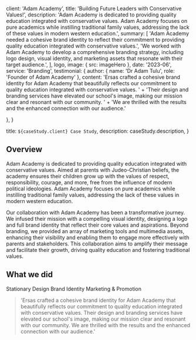 
  client: 'Adam Academy',
  title: 'Building Future Leaders with Conservative Values!',
  description:
    'Adam Academy is dedicated to providing quality education integrated with conservative values. Adam Academy focuses on pure academics while instilling traditional family values, addressing the lack of these values in modern western education.',
  summary: [
    'Adam Academy needed a cohesive brand identity to reflect their commitment to providing quality education integrated with conservative values.',
    'We worked with Adam Academy to develop a comprehensive branding strategy, including logo design, visual identity, and marketing assets that resonate with their target audience.',
  ],
  logo,
  image: { src: imageHero },
  date: '2023-06',
  service: 'Branding',
  testimonial: {
    author: { name: 'Dr Adam Tulu', role: 'Founder of Adam Academy' },
    content:
  'Ersas crafted a cohesive brand identity for Adam Academy that beautifully reflects our commitment to quality education integrated with conservative values. ' +
  'Their design and branding services have elevated our school\'s image, making our mission clear and resonant with our community. ' +
  'We are thrilled with the results and the enhanced connection with our audience.'

  },
}

  title: `${caseStudy.client} Case Study`,
  description: caseStudy.description,
}

## Overview

Adam Academy is dedicated to providing quality education integrated with conservative values. Aimed at parents with Judeo-Christian beliefs, the academy ensures their children grow up with the values of respect, responsibility, courage, and more, free from the influence of modern political ideologies. Adam Academy focuses on pure academics while instilling traditional family values, addressing the lack of these values in modern western education.

Our collaboration with Adam Academy has been a transformative journey. We infused their mission with a compelling visual identity, designing a logo and full brand identity that reflect their core values and aspirations. Beyond branding, we provided an array of marketing tools and multimedia assets, enhancing their visibility and enabling them to engage more effectively with parents and stakeholders. This collaboration aims to amplify their message and facilitate their growth, driving quality education and fostering traditional values.

## What we did

<TagList>
  <TagListItem>Stationary Design</TagListItem>
  <TagListItem>Brand Identity</TagListItem>
  <TagListItem>Marketing & Promotion</TagListItem>
</TagList>

<Blockquote
  author={{ name: 'John Doe', role: 'Founder of Adam Academy' }}
  image={{ src: imageQuote }}
>
  
  'Ersas crafted a cohesive brand identity for Adam Academy that beautifully reflects our commitment to quality education integrated with conservative values. Their design and branding services have elevated our school\'s image, making our mission clear and resonant with our community. We are thrilled with the results and the enhanced connection with our audience.'
</Blockquote>

<StatList>
  <StatListItem value="70%" label="Increase in Enrollment Inquiries" />
  <StatListItem value="6x" label="Social Media Engagement" />
  <StatListItem value="4x" label="Parent Satisfaction" />
  <StatListItem value="3x" label="Community Awareness" />
</StatList>